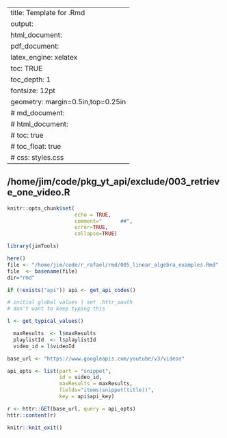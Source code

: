 <!--
    /* vim: set nospell: */ 
-->

---
title: Template for .Rmd
output: 
  html_document:
  pdf_document:
    latex_engine: xelatex
    toc:  TRUE
    toc_depth:  1
fontsize: 12pt
geometry: margin=0.5in,top=0.25in
#  md_document:
#  html_document:
#    toc: true
#  	toc_float: true
#    css: styles.css
---

## /home/jim/code/pkg_yt_api/exclude/003_retrieve_one_video.R

```r
knitr::opts_chunk$set(
                      echo = TRUE,  
                      comment="      ##",  
                      error=TRUE, 
                      collapse=TRUE)

library(jimTools)
```

```r
here()
file <- "/home/jim/code/r_rafael/rmd/005_linear_algebra_examples.Rmd"
file  <- basename(file)
dir="rmd"

```

```r
if (!exists("api")) api <- get_api_codes()
```

```r
# initial global values | set .httr_oauth
# don't want to keep typing this

l <- get_typical_values()

  maxResults  <- l$maxResults
  playlistId  <- l$playlistId
  video_id = l$videoId

base_url <- "https://www.googleapis.com/youtube/v3/videos"
```

```r
api_opts <- list(part = "snippet",
                 id = video_id,
                 maxResults = maxResults,
                 fields="items(snippet(title))",
                 key = api$api_key)

r <- httr::GET(base_url, query = api_opts) 
httr::content(r)
```

```r
knitr::knit_exit()
```



